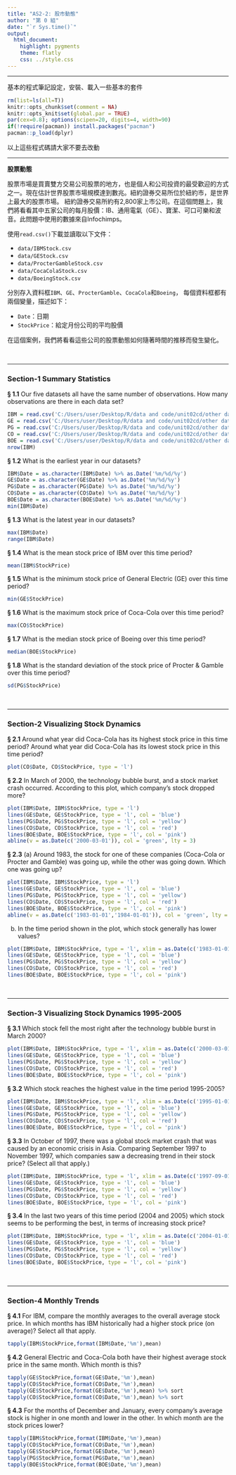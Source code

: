```yaml
---
title: "AS2-2: 股市動態"
author: "第 0 組"
date: "`r Sys.time()`"
output:
  html_document:
    highlight: pygments
    theme: flatly
    css: ../style.css
---
```


<hr>
基本的程式筆記設定，安裝、載入一些基本的套件
```r
rm(list=ls(all=T))
knitr::opts_chunk$set(comment = NA)
knitr::opts_knit$set(global.par = TRUE)
par(cex=0.8); options(scipen=20, digits=4, width=90)
if(!require(pacman)) install.packages("pacman")
pacman::p_load(dplyr)
```
以上這些程式碼請大家不要去改動<br>

- - -

**股票動態**

股票市場是買賣雙方交易公司股票的地方，也是個人和公司投資的最受歡迎的方式之一。現在估計世界股票市場規模達到數兆。紐約證券交易所位於紐約市，是世界上最大的股票市場。 紐約證券交易所約有2,800家上市公司。在這個問題上，我們將看看其中五家公司的每月股價：IB、通用電氣（GE）、寶潔、可口可樂和波音。此問題中使用的數據來自Infochimps。

使用`read.csv()`下載並讀取以下文件：

+ `data/IBMStock.csv`
+ `data/GEStock.csv`
+ `data/ProcterGambleStock.csv`
+ `data/CocaColaStock.csv`
+ `data/BoeingStock.csv` 

分別存入資料框`IBM`、`GE`、`ProcterGamble`、`CocaCola`和`Boeing`，
每個資料框都有兩個變量，描述如下：

+ `Date`：日期
+ `StockPrice`：給定月份公司的平均股價

在這個案例，我們將看看這些公司的股票動態如何隨著時間的推移而發生變化。

<br><hr>

###  Section-1 Summary Statistics

__§ 1.1__ Our five datasets all have the same number of observations. How many observations are there in each data set?
```r
IBM = read.csv('C:/Users/user/Desktop/R/data and code/unit02cd/other data/IBMStock.csv')
GE = read.csv('C:/Users/user/Desktop/R/data and code/unit02cd/other data/GEStock.csv')
PG = read.csv('C:/Users/user/Desktop/R/data and code/unit02cd/other data/ProcterGambleStock.csv')
CO = read.csv('C:/Users/user/Desktop/R/data and code/unit02cd/other data/CocaColaStock.csv')
BOE = read.csv('C:/Users/user/Desktop/R/data and code/unit02cd/other data/BoeingStock.csv')
nrow(IBM)
```

__§ 1.2__ What is the earliest year in our datasets?
```r
IBM$Date = as.character(IBM$Date) %>% as.Date('%m/%d/%y')
GE$Date = as.character(GE$Date) %>% as.Date('%m/%d/%y')
PG$Date = as.character(PG$Date) %>% as.Date('%m/%d/%y')
CO$Date = as.character(CO$Date) %>% as.Date('%m/%d/%y')
BOE$Date = as.character(BOE$Date) %>% as.Date('%m/%d/%y')
min(IBM$Date)
```

__§ 1.3__ What is the latest year in our datasets?
```r
max(IBM$Date)
range(IBM$Date)
```

__§ 1.4__ What is the mean stock price of IBM over this time period?
```r
mean(IBM$StockPrice)
```

__§ 1.5__ What is the minimum stock price of General Electric (GE) over this time period?
```r
min(GE$StockPrice)
```

__§ 1.6__ What is the maximum stock price of Coca-Cola over this time period?
```r
max(CO$StockPrice)
```

__§ 1.7__ What is the median stock price of Boeing over this time period?
```r
median(BOE$StockPrice)
```

__§ 1.8__ What is the standard deviation of the stock price of Procter & Gamble over this time period?
```r
sd(PG$StockPrice)
```

<br><hr>

###  Section-2 Visualizing Stock Dynamics

__§ 2.1__ Around what year did Coca-Cola has its highest stock price in this time period? Around what year did Coca-Cola has its lowest stock price in this time period?
```r
plot(CO$Date, CO$StockPrice, type = 'l')
```


__§ 2.2__ In March of 2000, the technology bubble burst, and a stock market crash occurred. According to this plot, which company's stock dropped more?
```r
plot(IBM$Date, IBM$StockPrice, type = 'l')
lines(GE$Date, GE$StockPrice, type = 'l', col = 'blue')
lines(PG$Date, PG$StockPrice, type = 'l', col = 'yellow')
lines(CO$Date, CO$StockPrice, type = 'l', col = 'red')
lines(BOE$Date, BOE$StockPrice, type = 'l', col = 'pink')
abline(v = as.Date(c('2000-03-01')), col = 'green', lty = 3)
```

__§ 2.3__ (a) Around 1983, the stock for one of these companies (Coca-Cola or Procter and Gamble) was going up, while the other was going down. Which one was going up? 
```r
plot(IBM$Date, IBM$StockPrice, type = 'l')
lines(GE$Date, GE$StockPrice, type = 'l', col = 'blue')
lines(PG$Date, PG$StockPrice, type = 'l', col = 'yellow')
lines(CO$Date, CO$StockPrice, type = 'l', col = 'red')
lines(BOE$Date, BOE$StockPrice, type = 'l', col = 'pink')
abline(v = as.Date(c('1983-01-01','1984-01-01')), col = 'green', lty = 3)
```

(b) In the time period shown in the plot, which stock generally has lower values?
```r
plot(IBM$Date, IBM$StockPrice, type = 'l', xlim = as.Date(c('1983-01-01','1984-01-01')), ylim = c(0,200))
lines(GE$Date, GE$StockPrice, type = 'l', col = 'blue')
lines(PG$Date, PG$StockPrice, type = 'l', col = 'yellow')
lines(CO$Date, CO$StockPrice, type = 'l', col = 'red')
lines(BOE$Date, BOE$StockPrice, type = 'l', col = 'pink')
```


<br><hr>

###  Section-3 Visualizing Stock Dynamics 1995-2005

__§ 3.1__ Which stock fell the most right after the technology bubble burst in March 2000?
```r
plot(IBM$Date, IBM$StockPrice, type = 'l', xlim = as.Date(c('2000-03-01','2001-01-01')), ylim = c(0,200))
lines(GE$Date, GE$StockPrice, type = 'l', col = 'blue')
lines(PG$Date, PG$StockPrice, type = 'l', col = 'yellow')
lines(CO$Date, CO$StockPrice, type = 'l', col = 'red')
lines(BOE$Date, BOE$StockPrice, type = 'l', col = 'pink')
```

__§ 3.2__ Which stock reaches the highest value in the time period 1995-2005?
```r
plot(IBM$Date, IBM$StockPrice, type = 'l', xlim = as.Date(c('1995-01-01','2006-01-01')), ylim = c(0,250))
lines(GE$Date, GE$StockPrice, type = 'l', col = 'blue')
lines(PG$Date, PG$StockPrice, type = 'l', col = 'yellow')
lines(CO$Date, CO$StockPrice, type = 'l', col = 'red')
lines(BOE$Date, BOE$StockPrice, type = 'l', col = 'pink')
```

__§ 3.3__ In October of 1997, there was a global stock market crash that was caused by an economic crisis in Asia. Comparing September 1997 to November 1997, which companies saw a decreasing trend in their stock price? (Select all that apply.)
```r
plot(IBM$Date, IBM$StockPrice, type = 'l', xlim = as.Date(c('1997-09-01','1997-11-01')), ylim = c(0,200))
lines(GE$Date, GE$StockPrice, type = 'l', col = 'blue')
lines(PG$Date, PG$StockPrice, type = 'l', col = 'yellow')
lines(CO$Date, CO$StockPrice, type = 'l', col = 'red')
lines(BOE$Date, BOE$StockPrice, type = 'l', col = 'pink')
```

__§ 3.4__ In the last two years of this time period (2004 and 2005) which stock seems to be performing the best, in terms of increasing stock price?
```r
plot(IBM$Date, IBM$StockPrice, type = 'l', xlim = as.Date(c('2004-01-01','2006-01-01')), ylim = c(0,200))
lines(GE$Date, GE$StockPrice, type = 'l', col = 'blue')
lines(PG$Date, PG$StockPrice, type = 'l', col = 'yellow')
lines(CO$Date, CO$StockPrice, type = 'l', col = 'red')
lines(BOE$Date, BOE$StockPrice, type = 'l', col = 'pink')
```


<br><hr>


###  Section-4 Monthly Trends

__§ 4.1__ For IBM, compare the monthly averages to the overall average stock price. In which months has IBM historically had a higher stock price (on average)? Select all that apply.
```r
tapply(IBM$StockPrice,format(IBM$Date,'%m'),mean)
```

__§ 4.2__ General Electric and Coca-Cola both have their highest average stock price in the same month. Which month is this?
```r
tapply(GE$StockPrice,format(GE$Date,'%m'),mean)
tapply(CO$StockPrice,format(CO$Date,'%m'),mean)
tapply(GE$StockPrice,format(GE$Date,'%m'),mean) %>% sort
tapply(CO$StockPrice,format(CO$Date,'%m'),mean) %>% sort
```

__§ 4.3__ For the months of December and January, every company's average stock is higher in one month and lower in the other. In which month are the stock prices lower?
```r
tapply(IBM$StockPrice,format(IBM$Date,'%m'),mean)
tapply(CO$StockPrice,format(CO$Date,'%m'),mean)
tapply(GE$StockPrice,format(GE$Date,'%m'),mean)
tapply(PG$StockPrice,format(PG$Date,'%m'),mean)
tapply(BOE$StockPrice,format(BOE$Date,'%m'),mean) 
```

<br><br><br>

